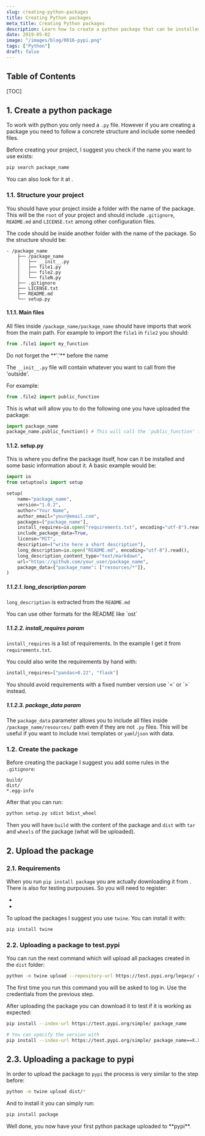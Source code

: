 ```yaml
---
slug: creating-python-packages
title: Creating Python packages
meta_title: Creating Python packages
description: Learn how to create a python package that can be installed with pip.
date: 2019-05-02
image: "/images/blog/0016-pypi.png"
tags: ["Python"]
draft: false
---
```


## Table of Contents

[TOC]

## 1. Create a python package

To work with python you only need a `.py` file. However if you are creating a package you need to follow a concrete structure and include some needed files.

Before creating your project, I suggest you check if the name you want to use exists:

```sh
pip search package_name
```

<Notice type="info" className="mt-6">
  You can also look for it at <FancyLink linkText="Pypi" url="https://pypi.org/"/>.
</Notice>

### 1.1. Structure your project

You should have your project inside a folder with the name of the package. This will be the `root` of your project and should include `.gitignore`, `README.md` and `LICENSE.txt` among other configuration files.

The code should be inside another folder with the name of the package. So the structure should be:

```text
- /package_name
    ├── /package_name
    │   ├── __init__.py
    │   ├── file1.py
    │   ├── file2.py
    │   └── fileN.py
    ├── .gitignore
    ├── LICENSE.txt
    ├── README.md
    └── setup.py
```

#### 1.1.1. Main files

All files inside `/package_name/package_name` should have imports that work from the main path. For example to import the `file1` in `file2` you should:

```python
from .file1 import my_function
```

<Notice type="warning">
  Do not forget the **'.'** before the name
</Notice>

The `__init__.py` file will contain whatever you want to call from the 'outside'.

For example:

```python
from .file2 import public_function
```

This is what will allow you to do the following one you have uploaded the package:

```python
import package_name
package_name.public_function() # This will call the 'public_function' from 'file2.py'
```

#### 1.1.2. setup.py

This is where you define the package itself, how can it be installed and some basic information about it. A basic example would be:

```python
import io
from setuptools import setup

setup(
    name="package_name",
    version="1.0.2",
    author="Your Name",
    author_email="your@email.com",
    packages=["package_name"],
    install_requires=io.open("requirements.txt", encoding="utf-8").read().splitlines(),
    include_package_data=True,
    license="MIT",
    description=("write here a short description"),
    long_description=io.open("README.md", encoding="utf-8").read(),
    long_description_content_type="text/markdown",
    url="https://github.com/your_user/package_name",
    package_data={"package_name": ["resources/*"]},
)
```

##### 1.1.2.1. long_description param
`long_description` is extracted from the `README.md`

<Notice type="info">
  You can use other formats for the README like `ost`
</Notice>

##### 1.1.2.2. install_requires param
`install_requires` is a list of requirements. In the example I get it from `requirements.txt`.

You could also write the requirements by hand with:

```python
install_requires=["pandas>0.22", "flask"]
```

<Notice type="info" className="mt-6">
  You should avoid requirements with a fixed number version use `<` or `>` instead.
</Notice>

##### 1.1.2.3. package_data param

The `package_data` parameter allows you to include all files inside `/package_name/resources/` path even if they are not `.py` files. This will be useful if you want to include `html` templates or `yaml`/`json` with data. 

### 1.2. Create the package

Before creating the package I suggest you add some rules in the `.gitignore`:

```
build/
dist/
*.egg-info
```

After that you can run:

```sh
python setup.py sdist bdist_wheel
```

Then you will have `build` with the content of the package and `dist` with `tar` and `wheels` of the package (what will be uploaded).

## 2. Upload the package

### 2.1. Requirements

When you run `pip install package` you are actually downloading it from <FancyLink linkText="Pypi" url="https://pypi.org/"/>.
There is also <FancyLink linkText="Test Pypi" url="https://test.pypi.org/"/> for testing purpouses.
So you will need to register:

* <FancyLink linkText="Test Pypi register" url="https://test.pypi.org/account/register/"/>
* <FancyLink linkText="Pypi register" url="https://pypi.org/account/register/"/>

To upload the packages I suggest you use `twine`. You can install it with:

```sh
pip install twine
```

### 2.2. Uploading a package to test.pypi

You can run the next command which will upload all packages created in the `dist` folder:

```sh
python -m twine upload --repository-url https://test.pypi.org/legacy/ dist/*
```

<Notice type="info">
  The first time you run this command you will be asked to log in. Use the credentials from the previous step.
</Notice>

After uploading the package you can download it to test if it is working as expected:

```sh
pip install --index-url https://test.pypi.org/simple/ package_name

# You can specify the version with
pip install --index-url https://test.pypi.org/simple/ package_name==X.X.X
```

## 2.3. Uploading a package to pypi

In order to upload the package to `pypi` the process is very similar to the step before:

```sh
python -m twine upload dist/*
```

And to install it you can simply run:

```sh
pip install package
```

<Notice type="success" className="mt-6">
  Well done, you now have your first python package uploaded to **pypi**.
</Notice>
